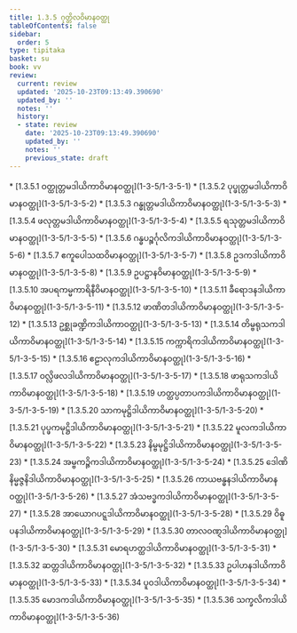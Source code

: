```yaml
---
title: 1.3.5 ဂုတ္တိလဝိမာနဝတ္ထု
tableOfContents: false
sidebar:
  order: 5
type: tipitaka
basket: su
book: vv
review:
  current: review
  updated: '2025-10-23T09:13:49.390690'
  updated_by: ''
  notes: ''
  history:
  - state: review
    date: '2025-10-23T09:13:49.390690'
    updated_by: ''
    notes: ''
    previous_state: draft
---
```



<ReviewStatus review={frontmatter.review} showDetails={true} />

<HypothesisAnnotation frontmatter={frontmatter} />

<DynamicBreadcrumb />



<TableOfContents book="vv" section="1.3.5">
* [1.3.5.1 ဝတ္ထုတ္တမဒါယိကာဝိမာနဝတ္ထု](1-3-5/1-3-5-1)
* [1.3.5.2 ပုပ္ဖုတ္တမဒါယိကာဝိမာနဝတ္ထု](1-3-5/1-3-5-2)
* [1.3.5.3 ဂန္ဓုတ္တမဒါယိကာဝိမာနဝတ္ထု](1-3-5/1-3-5-3)
* [1.3.5.4 ဖလုတ္တမဒါယိကာဝိမာနဝတ္ထု](1-3-5/1-3-5-4)
* [1.3.5.5 ရသုတ္တမဒါယိကာဝိမာနဝတ္ထု](1-3-5/1-3-5-5)
* [1.3.5.6 ဂန္ဓပဉ္စင်္ဂုလိကဒါယိကာဝိမာနဝတ္ထု](1-3-5/1-3-5-6)
* [1.3.5.7 ဧကူပေါသထဝိမာနဝတ္ထု](1-3-5/1-3-5-7)
* [1.3.5.8 ဥဒကဒါယိကာဝိမာနဝတ္ထု](1-3-5/1-3-5-8)
* [1.3.5.9 ဥပဋ္ဌာနဝိမာနဝတ္ထု](1-3-5/1-3-5-9)
* [1.3.5.10 အပရကမ္မကာရိနီဝိမာနဝတ္ထု](1-3-5/1-3-5-10)
* [1.3.5.11 ခီရောဒနဒါယိကာဝိမာနဝတ္ထု](1-3-5/1-3-5-11)
* [1.3.5.12 ဖာဏိတဒါယိကာဝိမာနဝတ္ထု](1-3-5/1-3-5-12)
* [1.3.5.13 ဥစ္ဆုခဏ္ဍိကဒါယိကာဝတ္ထု](1-3-5/1-3-5-13)
* [1.3.5.14 တိမ္ဗရုသကဒါယိကာဝိမာနဝတ္ထု](1-3-5/1-3-5-14)
* [1.3.5.15 ကက္ကာရိကဒါယိကာဝိမာနဝတ္ထု](1-3-5/1-3-5-15)
* [1.3.5.16 ဧဠာလုကဒါယိကာဝိမာနဝတ္ထု](1-3-5/1-3-5-16)
* [1.3.5.17 ဝလ္လိဖလဒါယိကာဝိမာနဝတ္ထု](1-3-5/1-3-5-17)
* [1.3.5.18 ဖာရုသကဒါယိကာဝိမာနဝတ္ထု](1-3-5/1-3-5-18)
* [1.3.5.19 ဟတ္ထပ္ပတာပကဒါယိကာဝိမာနဝတ္ထု](1-3-5/1-3-5-19)
* [1.3.5.20 သာကမုဋ္ဌိဒါယိကာဝိမာနဝတ္ထု](1-3-5/1-3-5-20)
* [1.3.5.21 ပုပ္ဖကမုဋ္ဌိဒါယိကာဝိမာနဝတ္ထု](1-3-5/1-3-5-21)
* [1.3.5.22 မူလကဒါယိကာဝိမာနဝတ္ထု](1-3-5/1-3-5-22)
* [1.3.5.23 နိမ္ဗမုဋ္ဌိဒါယိကာဝိမာနဝတ္ထု](1-3-5/1-3-5-23)
* [1.3.5.24 အမ္ဗကဉ္ဇိကဒါယိကာဝိမာနဝတ္ထု](1-3-5/1-3-5-24)
* [1.3.5.25 ဒေါဏိနိမ္မဇ္ဇနိဒါယိကာဝိမာနဝတ္ထု](1-3-5/1-3-5-25)
* [1.3.5.26 ကာယဗန္ဓနဒါယိကာဝိမာနဝတ္ထု](1-3-5/1-3-5-26)
* [1.3.5.27 အံသဗဒ္ဓကဒါယိကာဝိမာနဝတ္ထု](1-3-5/1-3-5-27)
* [1.3.5.28 အာယောဂပဋ္ဋဒါယိကာဝိမာနဝတ္ထု](1-3-5/1-3-5-28)
* [1.3.5.29 ဝိဓူပနဒါယိကာဝိမာနဝတ္ထု](1-3-5/1-3-5-29)
* [1.3.5.30 တာလဝဏ္ဋဒါယိကာဝိမာနဝတ္ထု](1-3-5/1-3-5-30)
* [1.3.5.31 မောရဟတ္ထဒါယိကာဝိမာနဝတ္ထု](1-3-5/1-3-5-31)
* [1.3.5.32 ဆတ္တဒါယိကာဝိမာနဝတ္ထု](1-3-5/1-3-5-32)
* [1.3.5.33 ဥပါဟနဒါယိကာဝိမာနဝတ္ထု](1-3-5/1-3-5-33)
* [1.3.5.34 ပူဝဒါယိကာဝိမာနဝတ္ထု](1-3-5/1-3-5-34)
* [1.3.5.35 မောဒကဒါယိကာဝိမာနဝတ္ထု](1-3-5/1-3-5-35)
* [1.3.5.36 သက္ခလိကဒါယိကာဝိမာနဝတ္ထု](1-3-5/1-3-5-36)
</TableOfContents>